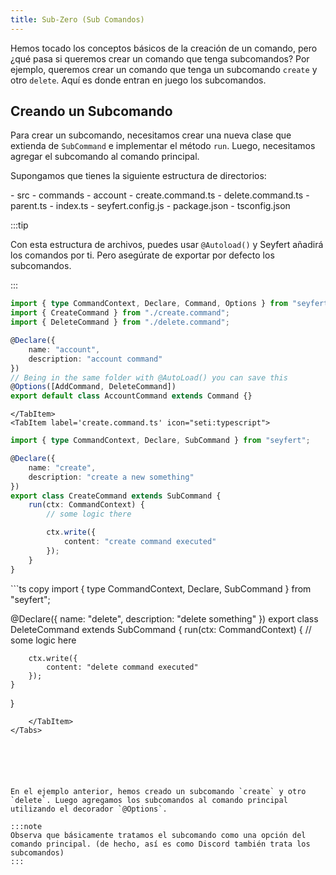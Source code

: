 ```yaml
---
title: Sub-Zero (Sub Comandos)
---
```



Hemos tocado los conceptos básicos de la creación de un comando, pero ¿qué pasa si queremos crear un comando que tenga subcomandos? Por ejemplo, queremos crear un comando que tenga un subcomando `create` y otro `delete`. Aquí es donde entran en juego los subcomandos.

## Creando un Subcomando

Para crear un subcomando, necesitamos crear una nueva clase que extienda de `SubCommand` e implementar el método `run`. Luego, necesitamos agregar el subcomando al comando principal.

Supongamos que tienes la siguiente estructura de directorios:

<FileTree>
- src
 - commands
	- account
	 	- create.command.ts
	 	- delete.command.ts
	 	- parent.ts
 - index.ts
- seyfert.config.js
- package.json
- tsconfig.json
</FileTree>

<Tabs>
	<TabItem label='parent.ts' icon="seti:typescript">

:::tip

Con esta estructura de archivos, puedes usar `@Autoload()` y Seyfert añadirá los comandos por ti.
Pero asegúrate de exportar por defecto los subcomandos.

:::


```ts copy
import { type CommandContext, Declare, Command, Options } from "seyfert";
import { CreateCommand } from "./create.command";
import { DeleteCommand } from "./delete.command";

@Declare({
	name: "account",
	description: "account command"
})
// Being in the same folder with @AutoLoad() you can save this
@Options([AddCommand, DeleteCommand])
export default class AccountCommand extends Command {}

```
	</TabItem>
	<TabItem label='create.command.ts' icon="seti:typescript">
	
```ts copy
import { type CommandContext, Declare, SubCommand } from "seyfert";

@Declare({
	name: "create",
	description: "create a new something"
})
export class CreateCommand extends SubCommand {
	run(ctx: CommandContext) {
		// some logic there

		ctx.write({
			content: "create command executed"
		});
	}
}
```
</TabItem>
<TabItem label='delete.command.ts' icon="seti:typescript">
```ts copy
import { type CommandContext, Declare, SubCommand } from "seyfert";

@Declare({
	name: "delete",
	description: "delete something"
})
export class DeleteCommand extends SubCommand {
	run(ctx: CommandContext) {
		// some logic here

		ctx.write({
			content: "delete command executed"
		});
	}
}
```
	</TabItem>
</Tabs>






En el ejemplo anterior, hemos creado un subcomando `create` y otro `delete`. Luego agregamos los subcomandos al comando principal utilizando el decorador `@Options`.

:::note
Observa que básicamente tratamos el subcomando como una opción del comando principal. (de hecho, así es como Discord también trata los subcomandos)
:::